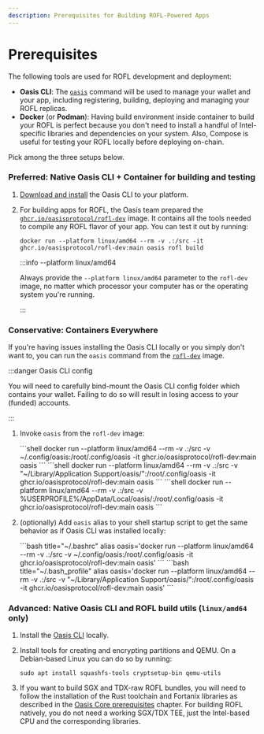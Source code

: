 ```yaml
---
description: Prerequisites for Building ROFL-Powered Apps
---
```



# Prerequisites

The following tools are used for ROFL development and deployment:

- **Oasis CLI**: The [`oasis`][oasis-cli] command will be used to manage your
  wallet and your app, including registering, building, deploying and managing
  your ROFL replicas.
- **Docker** (or **Podman**): Having build environment inside container to build
  your ROFL is perfect because you don't need to install a handful of
  Intel-specific libraries and dependencies on your system. Also, Compose is
  useful for testing your ROFL locally before deploying on-chain.

Pick among the three setups below.

[oasis-cli]: ../../tools/cli/README.md

### Preferred: Native Oasis CLI + Container for building and testing

1. [Download and install][oasis-cli-setup] the Oasis CLI to your platform.

2. For building apps for ROFL, the Oasis team prepared the
   [`ghcr.io/oasisprotocol/rofl-dev`][rofl-dev] image. It contains all
   the tools needed to compile any ROFL flavor of your app. You can test it out
   by running:

   ```shell
   docker run --platform linux/amd64 --rm -v .:/src -it ghcr.io/oasisprotocol/rofl-dev:main oasis rofl build
   ```

   :::info --platform linux/amd64

   Always provide the `--platform linux/amd64` parameter to the `rofl-dev` image,
   no matter which processor your computer has or the operating system you're running.

   :::

[rofl-dev]: https://github.com/oasisprotocol/oasis-sdk/pkgs/container/rofl-dev
[oasis-cli-setup]: ../../tools/cli/setup.mdx

### Conservative: Containers Everywhere

If you're having issues installing the Oasis CLI locally or you simply don't
want to, you can run the `oasis` command from the [`rofl-dev`][rofl-dev] image.

:::danger Oasis CLI config

You will need to carefully bind-mount the Oasis CLI config folder which contains
your wallet. Failing to do so will result in losing access to your (funded)
accounts.

:::

1. Invoke `oasis` from the `rofl-dev` image:

   <Tabs>
    <TabItem value="Linux">
        ```shell
        docker run --platform linux/amd64 --rm -v .:/src -v ~/.config/oasis:/root/.config/oasis -it ghcr.io/oasisprotocol/rofl-dev:main oasis
        ```
    </TabItem>
    <TabItem value="MacOS">
        ```shell
        docker run --platform linux/amd64 --rm -v .:/src -v "~/Library/Application Support/oasis/":/root/.config/oasis -it ghcr.io/oasisprotocol/rofl-dev:main oasis
        ```
    </TabItem>
    <TabItem value="Windows">
        ```shell
        docker run --platform linux/amd64 --rm -v .:/src -v %USERPROFILE%/AppData/Local/oasis/:/root/.config/oasis -it ghcr.io/oasisprotocol/rofl-dev:main oasis
        ```
    </TabItem>
   </Tabs>

2. (optionally) Add `oasis` alias to your shell startup script to get the same
   behavior as if Oasis CLI was installed locally:

   <Tabs>
    <TabItem value="Linux">
        ```bash title="~/.bashrc"
        alias oasis='docker run --platform linux/amd64 --rm -v .:/src -v ~/.config/oasis:/root/.config/oasis -it ghcr.io/oasisprotocol/rofl-dev:main oasis'
        ```
    </TabItem>
    <TabItem value="MacOS">
        ```bash title="~/.bash_profile"
        alias oasis='docker run --platform linux/amd64 --rm -v .:/src -v "~/Library/Application Support/oasis/":/root/.config/oasis -it ghcr.io/oasisprotocol/rofl-dev:main oasis'
        ```
    </TabItem>
   </Tabs>

### Advanced: Native Oasis CLI and ROFL build utils (`linux/amd64` only)

1. Install the [Oasis CLI][oasis-cli] locally.

2. Install tools for creating and encrypting partitions and QEMU. On a
   Debian-based Linux you can do so by running:

   ```
   sudo apt install squashfs-tools cryptsetup-bin qemu-utils
   ```

3. If you want to build SGX and TDX-raw ROFL bundles, you will need to follow
   the installation of the Rust toolchain and Fortanix libraries as described in
   the [Oasis Core prerequisites] chapter. For building ROFL natively, you do
   not need a working SGX/TDX TEE, just the Intel-based CPU and the
   corresponding libraries.

[Oasis Core prerequisites]: https://github.com/oasisprotocol/oasis-core/blob/master/docs/development-setup/prerequisites.md
